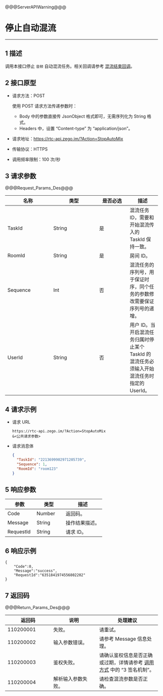 <style>
table th:nth-of-type(1) {width: 30%;}
table th:nth-of-type(2) {width: 30%;}
table {width: 100%;}
</style>

@@@ServerAPIWarning@@@

# 停止自动混流

---

## 1 描述

调用本接口停止 `音频` 自动混流任务。相关回调请参考 [混流结束回调](!Callback/Callback_StopMix)。


## 2 接口原型

- 请求方法：POST

  <div class="mk-hint">

  使用 POST 请求方法传递参数时：
  - Body 中的参数直接传 JsonObject 格式即可，无需序列化为 String 格式。
  - Headers 中，设置 “Content-type” 为 “application/json”。
  </div>


- 请求地址：https://rtc-api.zego.im/?Action=StopAutoMix
- 传输协议：HTTPS
- 调用频率限制：100 次/秒




## 3 请求参数

@@@Request_Params_Des@@@

<table>
<colgroup>
<col style="width: 20%">
<col style="width: 20%">
<col style="width: 20%">
<col style="width: 40%">
</colgroup>
<thead>
  <tr>
    <th>名称<br></th>
    <th>类型<br></th>
    <th>是否必选</th>
    <th>描述</th>
  </tr>
</thead>
<tbody>
  <tr>
    <td>TaskId</td>
    <td>String</td>
    <td>是</td>
    <td>混流任务 ID，需要和开始混流传入的 TaskId 保持一致。</td>
  </tr>
    <tr>
    <td>RoomId</td>
    <td>String</td>
    <td>是</td>
    <td>房间 ID。</td>
  </tr>
  <tr>
    <td>Sequence</td>
    <td>Int</td>
    <td>否</td>
    <td>混流任务的序列号，用于保证时序，同个任务的参数修改需要保证序列号的递增。</td>
  </tr>
  <tr>
    <td>UserId</td>
    <td>String</td>
    <td>否</td>
    <td>用户 ID。当开启混流任务归属时停止某个 TaskId 的混流任务必须输入开始混流任务时指定的 UserId。</td>
  </tr>
</tbody>
</table>


## 4 请求示例

- 请求 URL 
    ```
    https://rtc-api.zego.im/?Action=StopAutoMix
    &<公共请求参数>
    ```

- 请求消息体 
    ```json
    {
      "TaskId": "2213699902971205739", 
      "Sequence": 1, 
      "RoomId": "room123"
    }
    ```

## 5 响应参数

<table>
<colgroup>
<col style="width: 20%">
<col style="width: 20%">
<col style="width: 60%">
</colgroup>
<thead>
  <tr>
    <th>参数</th>
    <th>类型</th>
    <th>描述</th>
  </tr>
</thead>
<tbody>
  <tr>
    <td>Code</td>
    <td>Number</td>
    <td>返回码。</td>
  </tr>
  <tr>
    <td>Message</td>
    <td>String</td>
    <td>操作结果描述。</td>
  </tr>
  <tr>
    <td>RequestId</td>
    <td>String</td>
    <td>请求 ID。</td>
  </tr>
</tbody>
</table>

## 6 响应示例
```
{
    "Code":0,
    "Message":"success",
    "RequestId":"6351841974556802202"
}
```

## 7 返回码

@@@Return_Params_Des@@@


|返回码|说明|处理建议|
|-----|------|-----|
| 110200001 | 失败。 | 请重试。 |
| 110200002 | 输入参数错误。 | 请参考 Message 信息处理。|
| 110200003 | 鉴权失败。 | 请确认鉴权信息是否正确或过期，详情请参考 <a href="!Making_API_Requests/Making_API_Requests#5" target="_blank">调用方式</a> 中的 “3 签名机制”。 |
| 110200004 | 解析输入参数失败。 | 请检查混流参数是否正确。|
